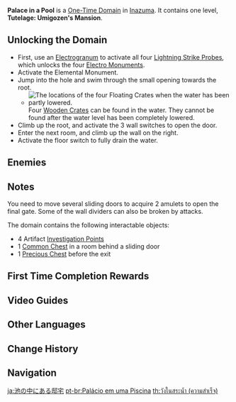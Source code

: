 {{Domain Infobox
|image        = Domain Palace in a Pool.png
|type         = One-Time
|description  = They say that long ago, seawater had yet to fill this pool. The moonlight was brighter back then, and it filled the pool instead, flowing freely like quicksilver.
|region       = Inazuma
|area         = Watatsumi Island
|subarea      = Suigetsu Pool
|requiredAR   = 38
|recLevel     = WL-dependent
|recElements  = Pyro, Electro, Cryo, Anemo
}}
{{Description|Once, in the ancient mansion of [[Umigozen]], famed throughout Inazuma there was a window that could be used to enjoy wine and observe the flowers outside. Now the mansion lies empty, and only bandits and theives dwell within.|Tutelage: Umigozen's Mansion}}
'''Palace in a Pool''' is a [[One-Time Domain]] in [[Inazuma]]. It contains one level, '''Tutelage: Umigozen's Mansion'''.

==Unlocking the Domain==
*First, use an [[Electrograna|Electrogranum]] to activate all four [[Lightning Strike Probe]]s, which unlocks the four [[Electro Monument]]s.
*Activate the Elemental Monument.
*Jump into the hole and swim through the small opening towards the root.
** [[File:Suigetsu Pool - Floating Crate Locations.png|thumb|The locations of the four Floating Crates when the water has been partly lowered.]] Four [[Wooden Crate|Wooden Crates]] can be found in the water. They cannot be found after the water level has been completely lowered.
*Climb up the root, and activate the 3 wall switches to open the door.
*Enter the next room, and climb up the wall on the right.
*Activate the  floor switch to fully drain the water.

==Enemies==
{{Domain Enemies
|name1=Tutelage: Umigozen's Mansion
|enemies1=Nobushi: Hitsukeban//Mirror Maiden;Treasure Hoarders: Pugilist;Treasure Hoarders: Cryo Potioneer*2;Treasure Hoarders: Pyro Potioneer*3
}}

==Notes==
You need to move several sliding doors to acquire 2 amulets to open the final gate. Some of the wall dividers can also be broken by attacks.

The domain contains the following interactable objects:

*4 Artifact [[Investigation|Investigation Points]]
*1 [[Common Chest]] in a room behind a sliding door
*1 [[Precious Chest]] before the exit

==First Time Completion Rewards==
{{Card|Primogem|40}}{{Card|Adventure EXP|500}}{{Card|Electro Sigil|5}}{{Card|Entangling Bloom|1|rarity=4}}{{Card|Guide to Transience|2}}{{Card|Hero's Wit|3}}{{Card|Mystic Enhancement Ore|5}}{{Card|Mora|30000}}
<!--
==Gallery==
<gallery>
</gallery>
-->
==Video Guides==
{{EVT
|video1   = https://youtu.be/ummQRMvDUEQ
|caption1 = Unlock Palace in a Pool Domain
}}

==Other Languages==
{{Other Languages
|en      = Palace in a Pool
|zhs     = 池中宅邸
|zhs_rm  = Chí Zhōng Zháidǐ
|zht     = 池中宅邸
|zht_rm  = Chí Zhōng Zháidǐ
|zh_tl   = Mansion in a Pool
|ja      = 池の中にある邸宅
|ja_rm   = Ike no Naka ni Aru Teitaku
|ja_tl   = Mansion in a Pool
|ko      = 연못 속 저택
|ko_rm   = Yeonmot Sok Jeotaek
|ko_tl   = Mansion in the Pond
|es      = Palacio del estanque
|es_tl   = Palace of the Pond
|fr      = Palais de l'étang
|fr_tl   = Palace of the Pond
|ru      = Дом у пруда
|ru_tl   = House by the Pond
|th      = วังในสระน้ำ
|th_rm   = 
|th_tl   = Palace in a Pool
|vi      = Dinh Thự Trong Hồ
|vi_tl   = Mansion in a Pool
|de      = Herrenhaus im Becken
|de_tl   = Mansion in a Pool
|id      = Palace in a Pool
|pt      = Palácio em uma Piscina
|pt_tl   = Palace in a Pool
|tr      = Havuzdaki Saray
|tr_tl   = 
|it      = Palazzo sull'acqua
|it_tl   = 
}}

==Change History==
{{Change History|2.1}}

==Navigation==
{{Domain Navbox|Permanent}}

[[ja:池の中にある邸宅]]
[[pt-br:Palácio em uma Piscina]]
[[th:วังในสระน้ำ (ความสำเร็จ)]]